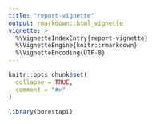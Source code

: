 ```yaml
---
title: "report-vignette"
output: rmarkdown::html_vignette
vignette: >
  %\VignetteIndexEntry{report-vignette}
  %\VignetteEngine{knitr::rmarkdown}
  %\VignetteEncoding{UTF-8}
---
```


```r
knitr::opts_chunk$set(
  collapse = TRUE,
  comment = "#>"
)
```

```r
library(borestapi)
```

